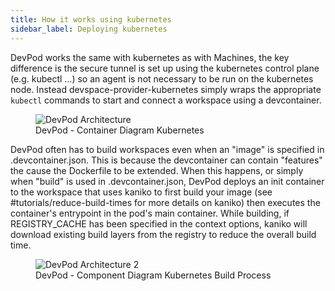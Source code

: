 ```yaml
---
title: How it works using kubernetes
sidebar_label: Deploying kubernetes
---
```


DevPod works the same with kubernetes as with Machines, the key difference is the secure tunnel is set up using the kubernetes control plane (e.g. kubectl ...) so an agent is not necessary
to be run on the kubernetes node. Instead devspace-provider-kubernetes simply wraps the appropriate `kubectl` commands to start and connect a workspace using a devcontainer.

<figure>
  <img src="/docs/media/c4_k8s.png" alt="DevPod Architecture" />
  <figcaption>DevPod - Container Diagram Kubernetes</figcaption>
</figure>

DevPod often has to build workspaces even when an "image" is specified in .devcontainer.json. This is because the devcontainer can contain "features" the cause the Dockerfile to be extended.
When this happens, or simply when "build" is used in .devcontainer.json, DevPod deploys an init container to the workspace that uses kaniko to first build your image (see #tutorials/reduce-build-times
for more details on kaniko) then executes the container's entrypoint in the pod's main container. While building, if REGISTRY_CACHE has been specified in the context options, kaniko will download
existing build layers from the registry to reduce the overall build time.

<figure>
  <img src="/docs/media/c4_build_k8s.png" alt="DevPod Architecture 2" />
  <figcaption>DevPod - Component Diagram Kubernetes Build Process</figcaption>
</figure>